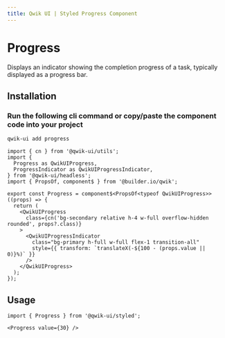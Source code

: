```yaml
---
title: Qwik UI | Styled Progress Component
---
```



<StatusBanner status={statusByComponent.styled.Progress} />

# Progress

Displays an indicator showing the completion progress of a task, typically displayed as a progress bar.

<Showcase name="hero" />

## Installation

### Run the following cli command or copy/paste the component code into your project

```sh
qwik-ui add progress
```

```tsx
import { cn } from '@qwik-ui/utils';
import {
  Progress as QwikUIProgress,
  ProgressIndicator as QwikUIProgressIndicator,
} from '@qwik-ui/headless';
import { PropsOf, component$ } from '@builder.io/qwik';

export const Progress = component$<PropsOf<typeof QwikUIProgress>>((props) => {
  return (
    <QwikUIProgress
      class={cn('bg-secondary relative h-4 w-full overflow-hidden rounded', props?.class)}
    >
      <QwikUIProgressIndicator
        class="bg-primary h-full w-full flex-1 transition-all"
        style={{ transform: `translateX(-${100 - (props.value || 0)}%)` }}
      />
    </QwikUIProgress>
  );
});
```

## Usage

```tsx
import { Progress } from '@qwik-ui/styled';
```

```tsx
<Progress value={30} />
```

